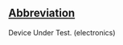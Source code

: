 ==[[Wiktionary:List of acronyms and abbreviations|Abbreviation]]==

Device Under Test. (electronics)